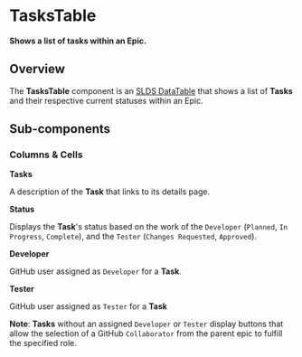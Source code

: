 
<Meta title="Tasks/Table/Intro" />

# TasksTable

**Shows a list of tasks within an Epic.**

## Overview

The **TasksTable** component is an
[SLDS DataTable](https://react.lightningdesignsystem.com/components/data-tables/)
that shows a list of **Tasks** and their respective current statuses within an
Epic.

<Story id="tasks-table-component--component" />

## Sub-components

### Columns & Cells

**Tasks**

A description of the **Task** that links to its details page.

**Status**

Displays the **Task**'s status based on the work of the `Developer` (`Planned`,
`In Progress`, `Complete`), and the `Tester` (`Changes Requested`, `Approved`).

**Developer**

GitHub user assigned as `Developer` for a **Task**.

**Tester**

GitHub user assigned as `Tester` for a **Task**

**Note**: **Tasks** without an assigned `Developer` or `Tester` display buttons
that allow the selection of a GitHub `Collaborator` from the parent epic to
fulfill the specified role.
